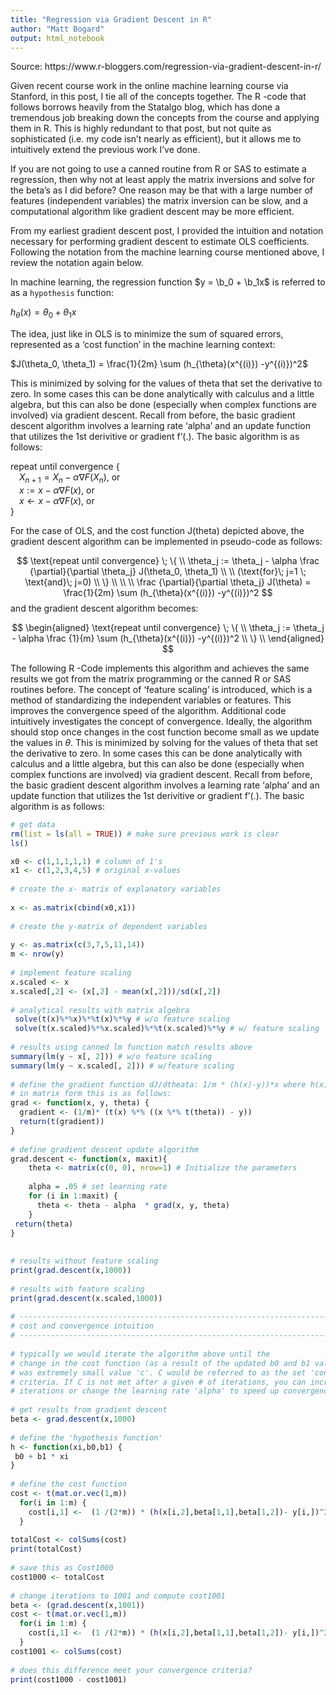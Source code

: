 ```yaml
---
title: "Regression via Gradient Descent in R"
author: "Matt Bogard"
output: html_notebook
---
```


Source: https://www.r-bloggers.com/regression-via-gradient-descent-in-r/


Given recent course work in the online machine learning course via Stanford, in this post, I tie all of the concepts together. The R -code that follows borrows heavily from the Statalgo blog, which has done a tremendous job breaking down the concepts from the course and applying them in R.  This is highly redundant to that post, but not quite as sophisticated (i.e. my code isn’t nearly as efficient), but it allows me to intuitively extend the previous work I’ve done.

If you are not going to use a canned routine from R or SAS to estimate a regression, then why not at least apply the matrix inversions and solve for the beta’s as I did before?  One reason may be that with a large number of features (independent variables) the matrix inversion can be slow, and a computational algorithm like gradient descent may be more efficient.

From my earliest gradient descent post, I provided the intuition and notation necessary for performing gradient descent to estimate OLS coefficients. Following the notation from the machine learning course mentioned above, I review the notation  again below.

In machine learning, the regression function $y = \b_0 + \b_1x$ is referred to as a `hypothesis` function:

$h_{\theta}(x) = \theta_0 + \theta_1x$

The idea, just like in OLS is to minimize the sum of squared errors, represented as a ‘cost function’ in the machine learning context:

$J(\theta_0, \theta_1) =  \frac{1}{2m} \sum (h_{\theta}(x^{(i)}) -y^{(i)})^2$

This is minimized by solving for the values of theta that set the derivative to zero. In some cases this can be done analytically with calculus and a little algebra, but this can also be done (especially when complex functions are involved) via gradient descent. Recall from before, the basic gradient descent algorithm involves a learning rate ‘alpha’ and an update function that utilizes the 1st derivitive or gradient f'(.). The basic algorithm is as follows:

repeat until convergence { \   
$\;\;\;\; X_{n+1} = X_n - \alpha \nabla F(X_n)$, or \   
$\;\;\;\; x:= x - \alpha \nabla F(x)$, or \   
$\;\;\;\; x \leftarrow x - \alpha \nabla F(x)$, or \   
} \   

For the case of OLS, and the cost function J(theta) depicted above, the gradient descent algorithm can be implemented in pseudo-code as follows:

$$
\text{repeat until convergence} \; \{ \\
\theta_j := \theta_j - \alpha \frac {\partial}{\partial \theta_j} J(\theta_0, \theta_1) \\
\\
(\text{for}\; j=1 \; \text{and}\; j=0) \\
\} \\
   \\
    \\
\frac {\partial}{\partial \theta_j} J(\theta) =  \frac{1}{2m} \sum (h_{\theta}(x^{(i)}) -y^{(i)})^2
$$
and the gradient descent algorithm becomes:



$$
\begin{aligned}
\text{repeat until convergence} \; \{ \\
   \theta_j := \theta_j - \alpha \frac {1}{m} \sum (h_{\theta}(x^{(i)}) -y^{(i)})^2 \\
\} \\
\end{aligned}
$$


The following R -Code implements this algorithm and achieves the same results we got from the matrix programming or the canned R or SAS routines before. The concept of ‘feature scaling’ is introduced, which is a method of standardizing the independent variables or features. This improves the convergence speed of the algorithm. Additional code intuitively investigates the concept of convergence. Ideally, the algorithm should stop once changes in the cost function become small as we update the values in $\theta$.
This is minimized by solving for the values of theta that set the derivative to zero. In some cases this can be done analytically with calculus and a little algebra, but this can also be done (especially when complex functions are involved) via gradient descent. Recall from before, the basic gradient descent algorithm involves a learning rate ‘alpha’ and an update function that utilizes the 1st derivitive or gradient f'(.). The basic algorithm is as follows:

```r
# get data 
rm(list = ls(all = TRUE)) # make sure previous work is clear
ls()

x0 <- c(1,1,1,1,1) # column of 1's
x1 <- c(1,2,3,4,5) # original x-values
 
# create the x- matrix of explanatory variables
 
x <- as.matrix(cbind(x0,x1))
 
# create the y-matrix of dependent variables
 
y <- as.matrix(c(3,7,5,11,14))
m <- nrow(y)
 
# implement feature scaling
x.scaled <- x
x.scaled[,2] <- (x[,2] - mean(x[,2]))/sd(x[,2])
 
# analytical results with matrix algebra
 solve(t(x)%*%x)%*%t(x)%*%y # w/o feature scaling
 solve(t(x.scaled)%*%x.scaled)%*%t(x.scaled)%*%y # w/ feature scaling
 
# results using canned lm function match results above
summary(lm(y ~ x[, 2])) # w/o feature scaling
summary(lm(y ~ x.scaled[, 2])) # w/feature scaling
 
# define the gradient function dJ/dtheata: 1/m * (h(x)-y))*x where h(x) = x*theta
# in matrix form this is as follows:
grad <- function(x, y, theta) {
  gradient <- (1/m)* (t(x) %*% ((x %*% t(theta)) - y))
  return(t(gradient))
}
 
# define gradient descent update algorithm
grad.descent <- function(x, maxit){
    theta <- matrix(c(0, 0), nrow=1) # Initialize the parameters
 
    alpha = .05 # set learning rate
    for (i in 1:maxit) {
      theta <- theta - alpha  * grad(x, y, theta)   
    }
 return(theta)
}
 
 
# results without feature scaling
print(grad.descent(x,1000))
 
# results with feature scaling
print(grad.descent(x.scaled,1000))
 
# ----------------------------------------------------------------------- 
# cost and convergence intuition
# -----------------------------------------------------------------------
 
# typically we would iterate the algorithm above until the 
# change in the cost function (as a result of the updated b0 and b1 values)
# was extremely small value 'c'. C would be referred to as the set 'convergence'
# criteria. If C is not met after a given # of iterations, you can increase the
# iterations or change the learning rate 'alpha' to speed up convergence
 
# get results from gradient descent
beta <- grad.descent(x,1000)
 
# define the 'hypothesis function'
h <- function(xi,b0,b1) {
 b0 + b1 * xi 
}
 
# define the cost function   
cost <- t(mat.or.vec(1,m))
  for(i in 1:m) {
    cost[i,1] <-  (1 /(2*m)) * (h(x[i,2],beta[1,1],beta[1,2])- y[i,])^2 
  }
 
totalCost <- colSums(cost)
print(totalCost)
 
# save this as Cost1000
cost1000 <- totalCost
 
# change iterations to 1001 and compute cost1001
beta <- (grad.descent(x,1001))
cost <- t(mat.or.vec(1,m))
  for(i in 1:m) {
    cost[i,1] <-  (1 /(2*m)) * (h(x[i,2],beta[1,1],beta[1,2])- y[i,])^2 
  }
cost1001 <- colSums(cost)
 
# does this difference meet your convergence criteria? 
print(cost1000 - cost1001)
```

